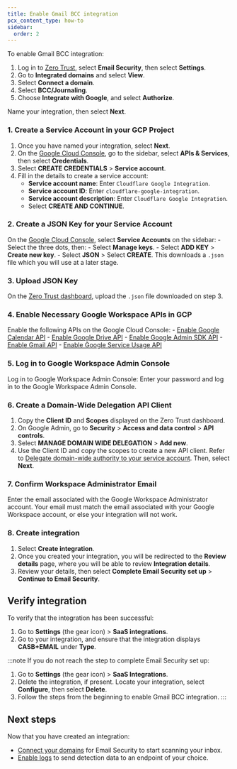 ```yaml
---
title: Enable Gmail BCC integration
pcx_content_type: how-to
sidebar:
  order: 2
---
```


To enable Gmail BCC integration:

1. Log in to [Zero Trust](https://one.dash.cloudflare.com/), select **Email Security**, then select **Settings**.
2. Go to **Integrated domains** and select **View**.
3. Select **Connect a domain**.
4. Select **BCC/Journaling**.
5. Choose **Integrate with Google**, and select **Authorize**.

Name your integration, then select **Next**.

### 1. Create a Service Account in your GCP Project

1. Once you have named your integration, select **Next**.
2. On the [Google Cloud Console](https://console.cloud.google.com/welcome/new), go to the sidebar, select **APIs & Services**, then select **Credentials**.
3. Select **CREATE CREDENTIALS** > **Service account**.
4. Fill in the details to create a service account:
    - **Service account name**: Enter `Cloudflare Google Integration`.
    - **Service account ID**: Enter `cloudflare-google-integration`.
    - **Service account description**: Enter `Cloudflare Google Integration`.
    - Select **CREATE AND CONTINUE**.

### 2. Create a JSON Key for your Service Account

On the [Google Cloud Console](https://console.cloud.google.com/welcome/new), select **Service Accounts** on the sidebar:
    - Select the three dots, then:
        - Select **Manage keys**.
        - Select **ADD KEY** > **Create new key**.
        - Select **JSON** > Select **CREATE**. This downloads a `.json` file which you will use at a later stage.

### 3. Upload JSON Key

On the [Zero Trust dashboard](https://one.dash.cloudflare.com/), upload the `.json` file downloaded on step 3.

### 4. Enable Necessary Google Workspace APIs in GCP

Enable the following APIs on the Google Cloud Console:
    - [Enable Google Calendar API](https://console.cloud.google.com/apis/library/calendar-json.googleapis.com?project=winter-surf-439414-h1)
    - [Enable Google Drive API](https://console.cloud.google.com/apis/library/drive.googleapis.com?project=winter-surf-439414-h1)
    - [Enable Google Admin SDK API](https://console.cloud.google.com/apis/library/admin.googleapis.com?project=winter-surf-439414-h1)
    - [Enable Gmail API](https://console.cloud.google.com/apis/library/gmail.googleapis.com?project=winter-surf-439414-h1)
    - [Enable Google Service Usage API](https://console.cloud.google.com/apis/library/serviceusage.googleapis.com?project=winter-surf-439414-h1)

### 5. Log in to Google Workspace Admin Console

Log in to Google Workspace Admin Console: Enter your password and log in to the Google Workspace Admin Console.

### 6. Create a Domain-Wide Delegation API Client

1. Copy the **Client ID** and **Scopes** displayed on the Zero Trust dashboard.
2. On Google Admin, go to **Security** > **Access and data control** > **API controls**.
3. Select **MANAGE DOMAIN WIDE DELEGATION** > **Add new**.
4. Use the Client ID and copy the scopes to create a new API client. Refer to [Delegate domain-wide authority to your service account](https://cloud.google.com/chronicle/docs/soar/marketplace-integrations/google-alert-center?_gl=1*skktsb*_ga*MTMxODg5NDExMy4xNzI5NjA1MzYy*_ga_WH2QY8WWF5*MTcyOTc3MDg2Ny40LjEuMTcyOTc3MDg5OC4yOS4wLjA.#delegate_domain-wide_authority_to_your_service_account). Then, select **Next**.

### 7. Confirm Workspace Administrator Email

Enter the email associated with the Google Workspace Administrator account. Your email must match the email associated with your Google Workspace account, or else your integration will not work.

### 8. Create integration

1. Select **Create integration**.
2. Once you created your integration, you will be redirected to the **Review details** page, where you will be able to review **Integration details**. 
3. Review your details, then select **Complete Email Security set up** > **Continue to Email Security**.

## Verify integration

To verify that the integration has been successful:

1. Go to **Settings** (the gear icon) > **SaaS integrations**.
2. Go to your integration, and ensure that the integration displays **CASB+EMAIL** under **Type**.

:::note
If you do not reach the step to complete Email Security set up:

1. Go to **Settings** (the gear icon) > **SaaS Integrations**.
2. Delete the integration, if present. Locate your integration, select **Configure**, then select **Delete**.
3. Follow the steps from the beginning to enable Gmail BCC integration.
:::

## Next steps

Now that you have created an integration:

- [Connect your domains](/cloudflare-one/email-security/setup/post-delivery-deployment/bcc-journaling/bcc-setup/gmail-bcc-setup/connect-domains/) for Email Security to start scanning your inbox.
- [Enable logs](/cloudflare-one/insights/logs/enable-logs/) to send detection data to an endpoint of your choice.